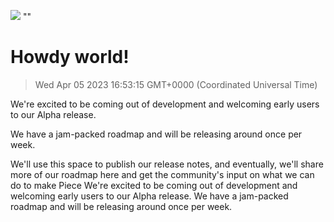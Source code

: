 ![](https://uploads-ssl.webflow.com/6143afec68f555387049efb3/630d1378d42644bfc7bbe0ae_ezgif_com-gif-maker_9eeb8d75ac7bd7992673565dc38a4b60_2000.jpeg)
""
# Howdy world!
> Wed Apr 05 2023 16:53:15 GMT+0000 (Coordinated Universal Time)
<p>We&#x27;re excited to be coming out of development and welcoming early users to our Alpha release.<p.new.line><p>We have a jam-packed roadmap and will be releasing around once per week.<p.new.line><p>We&#x27;ll use this space to publish our release notes, and eventually, we&#x27;ll share more of our roadmap here and get the community&#x27;s input on what we can do to make Piece
We&#x27;re excited to be coming out of development and welcoming early users to our Alpha release.
We have a jam-packed roadmap and will be releasing around once per week.
